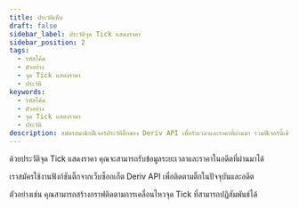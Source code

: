 ```yaml
---
title: ประวัติเห็บ
draft: false
sidebar_label: ประวัติจุด Tick แสดงราคา
sidebar_position: 2
tags:
  - รหัสโค้ด
  - ตัวอย่าง
  - จุด Tick แสดงราคา
  - ประวัติ
keywords:
  - รหัสโค้ด
  - ตัวอย่าง
  - จุด Tick แสดงราคา
  - ประวัติ
description: สมัครสมาชิกฟีเจอร์ประวัติติ๊กของ Deriv API เพื่อรับเวลาและราคาที่ผ่านมา รวมฟีเจอร์นี้เข้ากับแอพการซื้อขายของคุณด้วยตัวอย่าง API นี้
---
```



ด้วยประวัติจุด Tick แสดงราคา คุณจะสามารถรับข้อมูลระยะเวลาและราคาในอดีตที่ผ่านมาได้

<SandboxIframe sandbox={sandboxes.ticks_history} />

<RenderOfficialContents>
  <p>เราสมัครใช้งานฟังก์ชันติ๊กจากเว็บซ็อกเก็ต Deriv API เพื่อติดตามติ๊กในปัจจุบันและอดีต</p>
</RenderOfficialContents>

ตัวอย่างเช่น คุณสามารถสร้างกราฟติดตามการเคลื่อนไหวจุด Tick ที่สามารถปฏิสัมพันธ์ได้
